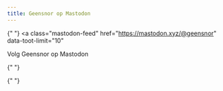 ```yaml
---
title: Geensnor op Mastodon
---
```


{" "}
<a
  class="mastodon-feed"
  href="https://mastodon.xyz/@geensnor"
  data-toot-limit="10"
>
  Volg Geensnor op Mastodon
</a>

{" "}
<script type="module" src="https://esm.sh/emfed@1"></script>

{" "}
<link
  rel="stylesheet"
  type="text/css"
  href="https://esm.sh/emfed@1/toots.css"
/>
